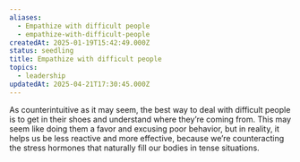 ```yaml
---
aliases:
  - Empathize with difficult people
  - empathize-with-difficult-people
createdAt: 2025-01-19T15:42:49.000Z
status: seedling
title: Empathize with difficult people
topics:
  - leadership
updatedAt: 2025-04-21T17:30:45.000Z
---
```

As counterintuitive as it may seem, the best way to deal with difficult people is to get in their shoes and understand where they’re coming from. This may seem like doing them a favor and excusing poor behavior, but in reality, it helps us be less reactive and more effective, because we’re counteracting the stress hormones that naturally fill our bodies in tense situations.
